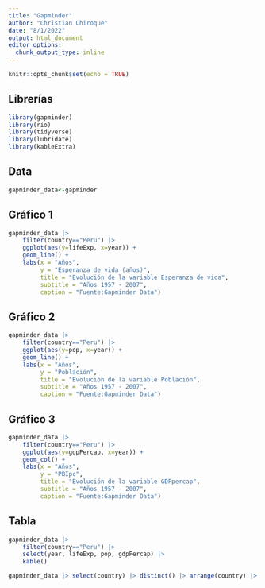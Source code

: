 ```yaml
---
title: "Gapminder"
author: "Christian Chiroque"
date: "8/1/2022"
output: html_document
editor_options: 
  chunk_output_type: inline
---
```


```r
knitr::opts_chunk$set(echo = TRUE)
```

## Librerías

```r
library(gapminder)
library(rio)
library(tidyverse)
library(lubridate)
library(kableExtra)
```


## Data

```r
gapminder_data<-gapminder
```


## Gráfico 1

```r
gapminder_data |> 
    filter(country=="Peru") |> 
    ggplot(aes(y=lifeExp, x=year)) +
    geom_line() + 
    labs(x = "Años", 
         y = "Esperanza de vida (años)", 
         title = "Evolución de la variable Esperanza de vida",
         subtitle = "Años 1957 - 2007", 
         caption = "Fuente:Gapminder Data")
```
## Gráfico 2

```r
gapminder_data |> 
    filter(country=="Peru") |> 
    ggplot(aes(y=pop, x=year)) +
    geom_line() + 
    labs(x = "Años", 
         y = "Población", 
         title = "Evolución de la variable Población",
         subtitle = "Años 1957 - 2007", 
         caption = "Fuente:Gapminder Data")
```

## Gráfico 3

```r
gapminder_data |> 
    filter(country=="Peru") |> 
    ggplot(aes(y=gdpPercap, x=year)) +
    geom_col() + 
    labs(x = "Años", 
         y = "PBIpc", 
         title = "Evolución de la variable GDPpercap",
         subtitle = "Años 1957 - 2007", 
         caption = "Fuente:Gapminder Data")
```
## Tabla

```r
gapminder_data |> 
    filter(country=="Peru") |>
    select(year, lifeExp, pop, gdpPercap) |> 
    kable()
```


```r
gapminder_data |> select(country) |> distinct() |> arrange(country) |> drop_na()
```

